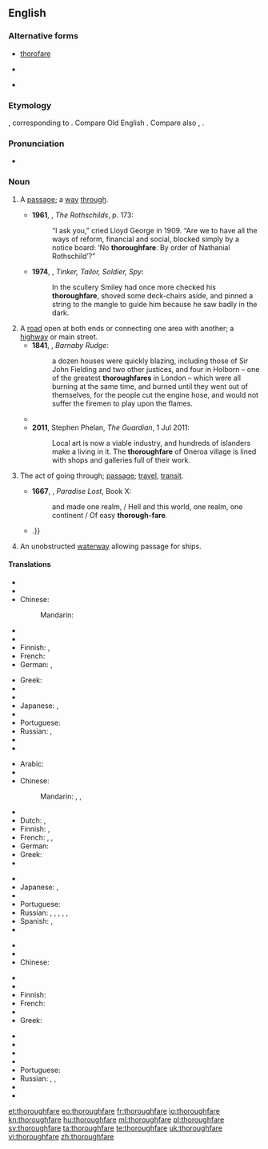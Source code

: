 {{was wotd|2011|July|6}}
==English==

===Alternative forms===
* [[thorofare]]
* {{l|en|thoroughfair}} {{qualifier|obsolete}}
* {{l|en|thorowfair}} {{qualifier|obsolete}}

===Etymology===
{{etyl|enm|en}} {{term|thurghfare|lang=enm}}, corresponding to {{compound|through|fare}}. Compare Old English {{term|þurhfaran||to go through, go over, traverse, pierce, pass through, pass beyond, transcend, penetrate|lang=ang}}. Compare also {{etyl|ang|-}} {{term|þurhfær||inner secret place|lang=ang}}, {{etyl|de|-}} {{term|Durchfahrt||passage through, thoroughfare|lang=de}}.

===Pronunciation===
* {{a|UK}} {{IPA|/ˈθʌɹəfɛː/}}

===Noun===
{{en-noun}}

# {{context|now|_|rare|_|except in phrases|lang=en}} A [[passage]]; a [[way]] [[through]].
#* '''1961''', {{w|Frederic Morton}}, ''The Rothschilds'', p. 173:
#*: “I ask you,” cried Lloyd George in 1909. “Are we to have all the ways of reform, financial and social, blocked simply by a notice board: ‘No '''thoroughfare'''. By order of Nathanial Rothschild’?”
#* '''1974''', {{w|John Le Carré}}, ''Tinker, Tailor, Soldier, Spy'':
#*: In the scullery Smiley had once more checked his '''thoroughfare''', shoved some deck-chairs aside, and pinned a string to the mangle to guide him because he saw badly in the dark.
# A [[road]] open at both ends or connecting one area with another; a [[highway]] or main street.
#* '''1841''', {{w|Charles Dickens}}, ''Barnaby Rudge'':
#*: a dozen houses were quickly blazing, including those of Sir John Fielding and two other justices, and four in Holborn – one of the greatest '''thoroughfares''' in London – which were all burning at the same time, and burned until they went out of themselves, for the people cut the engine hose, and would not suffer the firemen to play upon the flames.
#*{{quote-book|year=1918|author={{w|W. B. Maxwell}}|chapter=7
|title=[http://openlibrary.org/works/OL1097634W The Mirror and the Lamp]
|passage=With some of it on the south and more of it on the north of the great main '''thoroughfare''' that connects Aldgate and the East India Docks, St. Bede's at this period of its history was perhaps the poorest and most miserable parish in the East End of London.}}
#* '''2011''', Stephen Phelan, ''The Guardian'', 1 Jul 2011:
#*: Local art is now a viable industry, and hundreds of islanders make a living in it. The '''thoroughfare''' of Oneroa village is lined with shops and galleries full of their work.
# {{context|obsolete|lang=en}} The act of going through; [[passage]]; [[travel]], [[transit]].
#* '''1667''', {{w|John Milton}}, ''Paradise Lost'', Book X:
#*: and made one realm, / Hell and this world, one realm, one continent / Of easy '''thorough-fare'''.
#* {{quote-book|year=1819|author=[[s:Author:Washington Irving|Washington Irving]]|title=[[s:The Sketchbook of Geoffrey Crayon|The Sketch Book]]|section=[[s:The Sketchbook of Geoffrey Crayon/Roscoe|Roscoe]]|passage=Mr. Roscoe, on the contrary, has claimed none of the accorded privileges of talent. He has shut himself up in no garden of thought, no elysium of fancy; but has gone forth into the highways and '''thoroughfares''' of life; {{...}}.}}
# An unobstructed [[waterway]] allowing passage for ships.

====Translations====
{{trans-top|a passage; a way through}}
* {{trreq|ar}}
* {{trreq|hy}}
* Chinese:
*: Mandarin: {{t|cmn|通道|tr=tōngdào|sc=Hani}}
* {{trreq|cs}}
* {{trreq|nl}}
* Finnish: {{t-|fi|läpikulkutie}}, {{t-|fi|kulkureitti}}
* French: {{t+|fr|passage|m}}
* German: {{t+|de|Durchfahrt|f}}, {{t+|de|Durchgangsstraße|f}}
{{trans-mid}}
* Greek: {{t+|el|δίοδος|f|tr=díodos|sc=Grek}}
* {{trreq|hi}}
* {{trreq|it}}
* Japanese: {{t-|ja|通り抜け|tr=とおりぬけ, tōrinuke|sc=Jpan}}, {{t-|ja|通路|tr=つうろ, tsūro|sc=Jpan}}
* {{trreq|ko}}
* Portuguese: {{t+|pt|passagem|f}}
* Russian: {{t+|ru|проход|m|tr=proxód|sc=Cyrl}}, {{t+|ru|проезд|m|tr=projézd|sc=Cyrl}}
* {{trreq|es}}
* {{trreq|vi}}
{{trans-bottom}}

{{trans-top|a road open at both ends, especially one with much traffic}}
* Arabic: {{t-|ar|شارع رئيسي|m|sc=Arab}}
* {{trreq|hy}}
* Chinese:
*: Mandarin: {{t|cmn|要道|tr=yàodào|sc=Hani}}, {{t|cmn|主路|tr=zhǔlù|sc=Hani}}, {{t|cmn|大道|tr=dàdào|sc=Hani}}
* {{trreq|cs}}
* Dutch: {{t+|nl|doorgangsweg|m}}, {{t-|nl|doorgaande weg}}
* Finnish: {{t-|fi|päätie}}, {{t-|fi|pääkatu}}
* French: {{t+|fr|grand-rue|f}}, {{t-|fr|voie principale|f}}, {{t+|fr|artère|f}}
* German: {{t+|de|Durchgangsstraße|f}}
* Greek: {{t+|el|λεωφόρος|f|tr=leofóros|sc=Grek}}
* {{trreq|hi}}
{{trans-mid}}
* {{trreq|it}}
* Japanese: {{t-|ja|目抜き通り|tr=めぬきどおり, menukidōri|sc=Jpan}}, {{t-|ja|大通り|tr=おおどおり, ōdōri|sc=Jpan}}
* {{trreq|ko}}
* Portuguese: {{t-|pt|via pública|f}}
* Russian: {{t-|ru|главная дорога|f|tr=glávnaja doróga|sc=Cyrl}}, {{t-|ru|оживлённая дорога|f|tr=oživljónnaja doróga|sc=Cyrl}}, {{t-|ru|оживлённая улица|f|tr=oživljónnaja úlica|sc=Cyrl}}, {{t+|ru|автострада|f|tr=avtostráda|sc=Cyrl}}, {{t+|ru|магистраль|f|tr=magistrálʹ}}, {{t+|ru|автомагистраль|f|tr=avtomagistrálʹ|sc=Cyrl}}
* Spanish: {{t-|es|vía pública|f}}, {{t-|es|vía de comunicación|f}}
* {{trreq|vi}}
{{trans-bottom}}

{{trans-top|waterway}}
* {{trreq|ar}}
* {{trreq|hy}}
* Chinese:
*: {{trreq|cmn}}
* {{trreq|cs}}
* {{trreq|nl}}
* Finnish: {{t+|fi|vesitie}}
* French: {{t+|fr|voie navigable|f}}
* {{trreq|de}}
* Greek: {{t+|el|πορθμός|m|tr=porthmós|sc=Grek}}
{{trans-mid}}
* {{trreq|hi}}
* {{trreq|it}}
* {{trreq|ja}}
* {{trreq|ko}}
* Portuguese: {{t-|pt|hidrovia|f}}
* Russian: {{t-|ru|водный путь|f|tr=vódnyj putʹ|sc=Cyrl}}, {{t+|ru|канал|m|tr=kanál|sc=Cyrl}}, {{t-|ru|водная магистраль|f|tr=vódnaja magistrálʹ|sc=Cyrl}}
* {{trreq|es}}
* {{trreq|vi}}
{{trans-bottom}}

[[et:thoroughfare]]
[[eo:thoroughfare]]
[[fr:thoroughfare]]
[[io:thoroughfare]]
[[kn:thoroughfare]]
[[hu:thoroughfare]]
[[ml:thoroughfare]]
[[pl:thoroughfare]]
[[sv:thoroughfare]]
[[ta:thoroughfare]]
[[te:thoroughfare]]
[[uk:thoroughfare]]
[[vi:thoroughfare]]
[[zh:thoroughfare]]